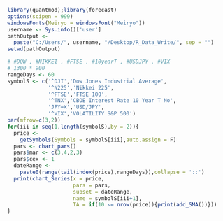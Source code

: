 ```r
library(quantmod);library(forecast)
options(scipen = 999)
windowsFonts(Meiryo = windowsFont("Meiryo"))
username <- Sys.info()['user']
pathOutput <-
  paste("C:/Users/", username, "/Desktop/R_Data_Write/", sep = "")
setwd(pathOutput)
```

```r
# #DOW , #NIKKEI , #FTSE , #10yearT , #USDJPY , #VIX 
# 1300 * 900
rangeDays <- 60
symbolS <- c('^DJI','Dow Jones Industrial Average',
             '^N225','Nikkei 225',
             '^FTSE','FTSE 100',
             '^TNX','CBOE Interest Rate 10 Year T No',
             'JPY=X','USD/JPY',
             '^VIX','VOLATILITY S&P 500')
par(mfrow=c(3,2))
for(iii in seq(1,length(symbolS),by = 2)){
  price <-
    getSymbols(Symbols = symbolS[iii],auto.assign = F)
  pars <- chart_pars()
  pars$mar <- c(3,4,2,3)
  pars$cex <- 1
  dateRange <-
    paste0(range(tail(index(price),rangeDays)),collapse = '::')
  print(chart_Series(x = price,
                     pars = pars,
                     subset = dateRange,
                     name = symbolS[iii+1],
                     TA = if(10 <= nrow(price)){print(add_SMA())}))
}
```
